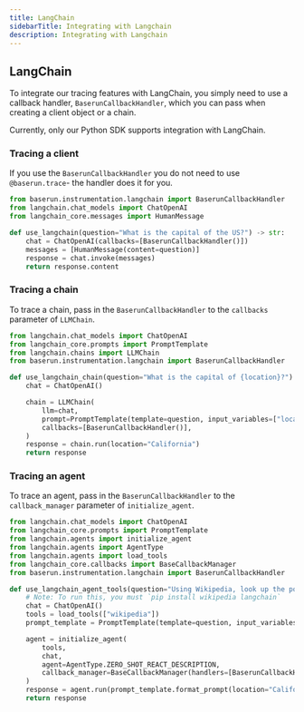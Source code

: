 ```yaml
---
title: LangChain
sidebarTitle: Integrating with Langchain
description: Integrating with Langchain
---
```


## LangChain

To integrate our tracing features with LangChain, you simply need to use a callback handler, `BaserunCallbackHandler`, which you can pass when creating a client object or a chain.

Currently, only our Python SDK supports integration with LangChain.

### Tracing a client

If you use the `BaserunCallbackHandler` you do not need to use `@baserun.trace`- the handler does it for you.

```python python
from baserun.instrumentation.langchain import BaserunCallbackHandler
from langchain.chat_models import ChatOpenAI
from langchain_core.messages import HumanMessage

def use_langchain(question="What is the capital of the US?") -> str:
    chat = ChatOpenAI(callbacks=[BaserunCallbackHandler()])
    messages = [HumanMessage(content=question)]
    response = chat.invoke(messages)
    return response.content
```

### Tracing a chain

To trace a chain, pass in the `BaserunCallbackHandler` to the `callbacks` parameter of `LLMChain`.

```python python
from langchain.chat_models import ChatOpenAI
from langchain_core.prompts import PromptTemplate
from langchain.chains import LLMChain
from baserun.instrumentation.langchain import BaserunCallbackHandler

def use_langchain_chain(question="What is the capital of {location}?") -> str:
    chat = ChatOpenAI()

    chain = LLMChain(
        llm=chat,
        prompt=PromptTemplate(template=question, input_variables=["location"]),
        callbacks=[BaserunCallbackHandler()],
    )
    response = chain.run(location="California")
    return response
```

### Tracing an agent

To trace an agent, pass in the `BaserunCallbackHandler` to the `callback_manager` parameter of `initialize_agent`.

```python python
from langchain.chat_models import ChatOpenAI
from langchain_core.prompts import PromptTemplate
from langchain.agents import initialize_agent
from langchain.agents import AgentType
from langchain.agents import load_tools
from langchain_core.callbacks import BaseCallbackManager
from baserun.instrumentation.langchain import BaserunCallbackHandler

def use_langchain_agent_tools(question="Using Wikipedia, look up the population of {location} as of 2023.") -> str:
    # Note: To run this, you must `pip install wikipedia langchain`
    chat = ChatOpenAI()
    tools = load_tools(["wikipedia"])
    prompt_template = PromptTemplate(template=question, input_variables=["location"])

    agent = initialize_agent(
        tools,
        chat,
        agent=AgentType.ZERO_SHOT_REACT_DESCRIPTION,
        callback_manager=BaseCallbackManager(handlers=[BaserunCallbackHandler()]),
    )
    response = agent.run(prompt_template.format_prompt(location="California"))
    return response
```